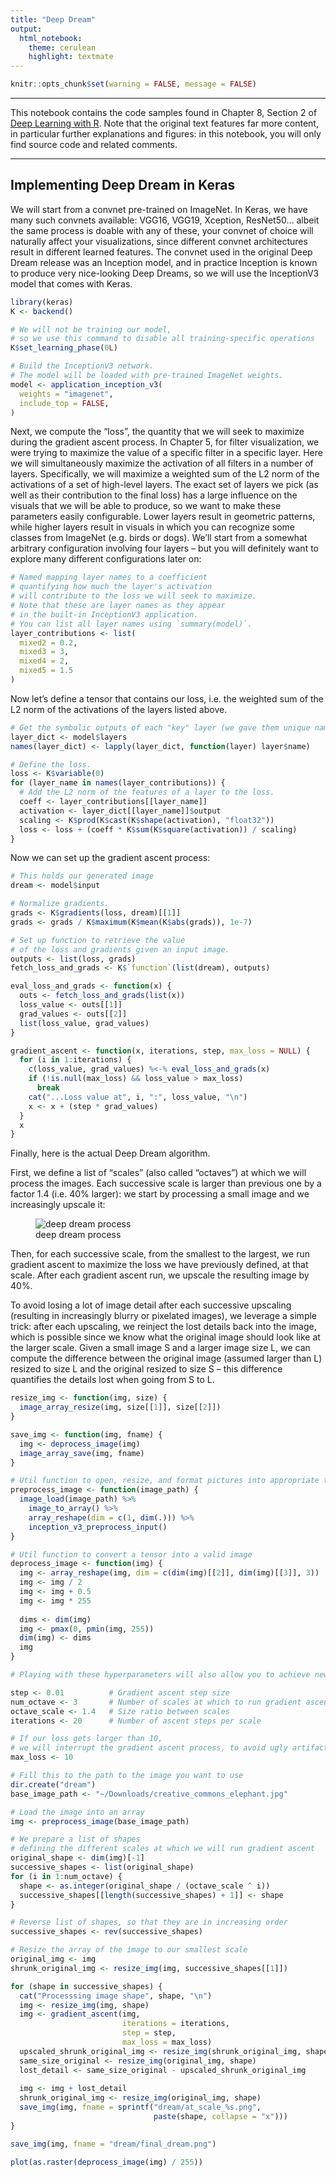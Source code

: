 ```yaml
---
title: "Deep Dream"
output: 
  html_notebook: 
    theme: cerulean
    highlight: textmate
---
```


```r
knitr::opts_chunk$set(warning = FALSE, message = FALSE)
```

***

This notebook contains the code samples found in Chapter 8, Section 2 of [Deep Learning with R](https://www.manning.com/books/deep-learning-with-r). Note that the original text features far more content, in particular further explanations and figures: in this notebook, you will only find source code and related comments.

***


## Implementing Deep Dream in Keras

We will start from a convnet pre-trained on ImageNet. In Keras, we have many such convnets available: VGG16, VGG19, Xception, ResNet50... albeit the same process is doable with any of these, your convnet of choice will naturally affect your visualizations, since different convnet architectures result in different learned features. The convnet used in the original Deep Dream release was an Inception model, and in practice Inception is known to produce very nice-looking Deep Dreams, so we will use the InceptionV3 model that comes with Keras.

```r
library(keras)
K <- backend()

# We will not be training our model,
# so we use this command to disable all training-specific operations
K$set_learning_phase(0L)

# Build the InceptionV3 network.
# The model will be loaded with pre-trained ImageNet weights.
model <- application_inception_v3(
  weights = "imagenet", 
  include_top = FALSE,
)
```

Next, we compute the "loss", the quantity that we will seek to maximize during the gradient ascent process. In Chapter 5, for filter visualization, we were trying to maximize the value of a specific filter in a specific layer. Here we will simultaneously maximize the activation of all filters in a number of layers. Specifically, we will maximize a weighted sum of the L2 norm of the activations of a set of high-level layers. The exact set of layers we pick (as well as their contribution to the final loss) has a large influence on the visuals that we will be able to produce, so we want to make these parameters easily configurable. Lower layers result in geometric patterns, while higher layers result in visuals in which you can recognize some classes from ImageNet (e.g. birds or dogs). We'll start from a somewhat arbitrary configuration involving four layers -- but you will definitely want to explore many different configurations later on:

```r
# Named mapping layer names to a coefficient
# quantifying how much the layer's activation
# will contribute to the loss we will seek to maximize.
# Note that these are layer names as they appear
# in the built-in InceptionV3 application.
# You can list all layer names using `summary(model)`.
layer_contributions <- list(
  mixed2 = 0.2,
  mixed3 = 3,
  mixed4 = 2,
  mixed5 = 1.5
)
```

Now let's define a tensor that contains our loss, i.e. the weighted sum of the L2 norm of the activations of the layers listed above.

```r
# Get the symbolic outputs of each "key" layer (we gave them unique names).
layer_dict <- model$layers
names(layer_dict) <- lapply(layer_dict, function(layer) layer$name) 

# Define the loss.
loss <- K$variable(0) 
for (layer_name in names(layer_contributions)) {
  # Add the L2 norm of the features of a layer to the loss.
  coeff <- layer_contributions[[layer_name]]
  activation <- layer_dict[[layer_name]]$output
  scaling <- K$prod(K$cast(K$shape(activation), "float32"))
  loss <- loss + (coeff * K$sum(K$square(activation)) / scaling)
}
```

Now we can set up the gradient ascent process:

```r
# This holds our generated image
dream <- model$input

# Normalize gradients.
grads <- K$gradients(loss, dream)[[1]]
grads <- grads / K$maximum(K$mean(K$abs(grads)), 1e-7)

# Set up function to retrieve the value
# of the loss and gradients given an input image.
outputs <- list(loss, grads)
fetch_loss_and_grads <- K$`function`(list(dream), outputs)

eval_loss_and_grads <- function(x) {
  outs <- fetch_loss_and_grads(list(x))
  loss_value <- outs[[1]]
  grad_values <- outs[[2]]
  list(loss_value, grad_values)
}

gradient_ascent <- function(x, iterations, step, max_loss = NULL) {
  for (i in 1:iterations) {
    c(loss_value, grad_values) %<-% eval_loss_and_grads(x)
    if (!is.null(max_loss) && loss_value > max_loss)
      break
    cat("...Loss value at", i, ":", loss_value, "\n")
    x <- x + (step * grad_values)
  }
  x
}
```

Finally, here is the actual Deep Dream algorithm.

First, we define a list of "scales" (also called "octaves") at which we will process the images. Each successive scale is larger than previous one by a factor 1.4 (i.e. 40% larger): we start by processing a small image and we increasingly upscale it:

![deep dream process](https://s3.amazonaws.com/book.keras.io/img/ch8/deepdream_process.png)

Then, for each successive scale, from the smallest to the largest, we run gradient ascent to maximize the loss we have previously defined, at that scale. After each gradient ascent run, we upscale the resulting image by 40%.

To avoid losing a lot of image detail after each successive upscaling (resulting in increasingly blurry or pixelated images), we leverage a simple trick: after each upscaling, we reinject the lost details back into the image, which is possible since we know what the original image should look like at the larger scale. Given a small image S and a larger image size L, we can compute the difference between the original image (assumed larger than L) resized to size L and the original resized to size S -- this difference quantifies the details lost when going from S to L.

```r
resize_img <- function(img, size) {
  image_array_resize(img, size[[1]], size[[2]])
}

save_img <- function(img, fname) {
  img <- deprocess_image(img)
  image_array_save(img, fname)
}

# Util function to open, resize, and format pictures into appropriate tensors
preprocess_image <- function(image_path) {
  image_load(image_path) %>% 
    image_to_array() %>% 
    array_reshape(dim = c(1, dim(.))) %>% 
    inception_v3_preprocess_input()
}

# Util function to convert a tensor into a valid image
deprocess_image <- function(img) {
  img <- array_reshape(img, dim = c(dim(img)[[2]], dim(img)[[3]], 3))
  img <- img / 2
  img <- img + 0.5
  img <- img * 255
  
  dims <- dim(img)
  img <- pmax(0, pmin(img, 255))
  dim(img) <- dims
  img
}
```

```r
# Playing with these hyperparameters will also allow you to achieve new effects

step <- 0.01          # Gradient ascent step size
num_octave <- 3       # Number of scales at which to run gradient ascent
octave_scale <- 1.4   # Size ratio between scales
iterations <- 20      # Number of ascent steps per scale

# If our loss gets larger than 10,
# we will interrupt the gradient ascent process, to avoid ugly artifacts
max_loss <- 10  

# Fill this to the path to the image you want to use
dir.create("dream")
base_image_path <- "~/Downloads/creative_commons_elephant.jpg"

# Load the image into an array
img <- preprocess_image(base_image_path)

# We prepare a list of shapes
# defining the different scales at which we will run gradient ascent
original_shape <- dim(img)[-1]
successive_shapes <- list(original_shape)
for (i in 1:num_octave) { 
  shape <- as.integer(original_shape / (octave_scale ^ i))
  successive_shapes[[length(successive_shapes) + 1]] <- shape 
}

# Reverse list of shapes, so that they are in increasing order
successive_shapes <- rev(successive_shapes) 

# Resize the array of the image to our smallest scale
original_img <- img 
shrunk_original_img <- resize_img(img, successive_shapes[[1]])

for (shape in successive_shapes) {
  cat("Processsing image shape", shape, "\n")
  img <- resize_img(img, shape)
  img <- gradient_ascent(img,
                         iterations = iterations,
                         step = step,
                         max_loss = max_loss)
  upscaled_shrunk_original_img <- resize_img(shrunk_original_img, shape)
  same_size_original <- resize_img(original_img, shape)
  lost_detail <- same_size_original - upscaled_shrunk_original_img
  
  img <- img + lost_detail
  shrunk_original_img <- resize_img(original_img, shape)
  save_img(img, fname = sprintf("dream/at_scale_%s.png",
                                paste(shape, collapse = "x")))
}

save_img(img, fname = "dream/final_dream.png")
```

```r
plot(as.raster(deprocess_image(img) / 255))
```